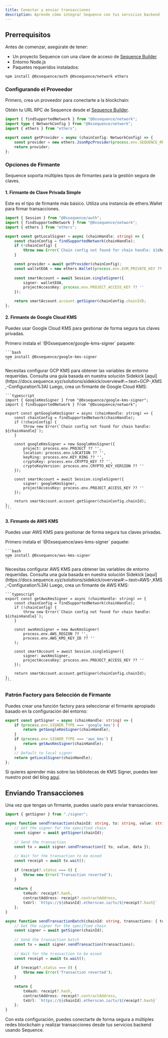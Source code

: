 ```yaml
---
title: Conectar y enviar transacciones
description: Aprende cómo integrar Sequence con tus servicios backend
---
```


## Prerrequisitos

Antes de comenzar, asegúrate de tener:

* Un proyecto Sequence con una clave de acceso de [Sequence Builder](https://sequence.build)
* Entorno Node.js
* Paquetes requeridos instalados:

```bash
npm install @0xsequence/auth @0xsequence/network ethers
```

### Configurando el Proveedor

Primero, crea un proveedor para conectarte a la blockchain:

Obtén tu URL RPC de Sequence desde el [Sequence Builder](https://sequence.build).

```typescript
import { findSupportedNetwork } from "@0xsequence/network";
import type { NetworkConfig } from "@0xsequence/network";
import { ethers } from "ethers";

export const getProvider = async (chainConfig: NetworkConfig) => {
    const provider = new ethers.JsonRpcProvider(process.env.SEQUENCE_RPC_URL, chainConfig.chainId);
    return provider;
};
```

### Opciones de Firmante

Sequence soporta múltiples tipos de firmantes para la gestión segura de claves.

#### 1. Firmante de Clave Privada Simple

Este es el tipo de firmante más básico. Utiliza una instancia de ethers.Wallet para firmar transacciones.

```typescript
import { Session } from "@0xsequence/auth";
import { findSupportedNetwork } from "@0xsequence/network";
import { ethers } from "ethers";

export const getLocalSigner = async (chainHandle: string) => {
    const chainConfig = findSupportedNetwork(chainHandle);
    if (!chainConfig) {
        throw new Error(`Chain config not found for chain handle: ${chainHandle}`);
    }

    const provider = await getProvider(chainConfig);
    const walletEOA = new ethers.Wallet(process.env.EVM_PRIVATE_KEY ?? '', provider);
    
    const smartAccount = await Session.singleSigner({
        signer: walletEOA,
        projectAccessKey: process.env.PROJECT_ACCESS_KEY ?? ''
    });

    return smartAccount.account.getSigner(chainConfig.chainId);
};
```

#### 2. Firmante de Google Cloud KMS

Puedes usar Google Cloud KMS para gestionar de forma segura tus claves privadas.

<Steps>
  <Step>
    Primero instala el `@0xsequence/google-kms-signer` paquete:

    ```bash
    npm install @0xsequence/google-kms-signer
    ```
  </Step>

  <Step>
    Necesitas configurar GCP KMS para obtener las variables de entorno requeridas.
    Consulta una guía basada en nuestra solución Sidekick [aquí](https://docs.sequence.xyz/solutions/sidekick/overview#:~:text=GCP-,KMS,-Configuration%3A)
  </Step>

  <Step>
    Luego, crea un firmante de Google Cloud KMS:

    ```typescript
    import { GoogleKmsSigner } from "@0xsequence/google-kms-signer";
    import { findSupportedNetwork } from "@0xsequence/network";

    export const getGoogleKmsSigner = async (chainHandle: string) => {
        const chainConfig = findSupportedNetwork(chainHandle);
        if (!chainConfig) {
            throw new Error(`Chain config not found for chain handle: ${chainHandle}`);
        }

        const googleKmsSigner = new GoogleKmsSigner({
            project: process.env.PROJECT ?? '',
            location: process.env.LOCATION ?? '',
            keyRing: process.env.KEY_RING ?? '',
            cryptoKey: process.env.CRYPTO_KEY ?? '',
            cryptoKeyVersion: process.env.CRYPTO_KEY_VERSION ?? ''
        });

        const smartAccount = await Session.singleSigner({
            signer: googleKmsSigner,
            projectAccessKey: process.env.PROJECT_ACCESS_KEY ?? ''
        });

        return smartAccount.account.getSigner(chainConfig.chainId);
    };
    ```
  </Step>
</Steps>

#### 3. Firmante de AWS KMS

Puedes usar AWS KMS para gestionar de forma segura tus claves privadas.

<Steps>
  <Step>
    Primero instala el `@0xsequence/aws-kms-signer` paquete:

    ```bash
    npm install @0xsequence/aws-kms-signer
    ```
  </Step>

  <Step>
    Necesitas configurar AWS KMS para obtener las variables de entorno requeridas.
    Consulta una guía basada en nuestra solución Sidekick [aquí](https://docs.sequence.xyz/solutions/sidekick/overview#:~:text=AWS-,KMS,-Configuration%3A)
  </Step>

  <Step>
    Luego, crea un firmante de AWS KMS:

    ```typescript
    export const getAwsKmsSigner = async (chainHandle: string) => {
        const chainConfig = findSupportedNetwork(chainHandle);
        if (!chainConfig) {
            throw new Error(`Chain config not found for chain handle: ${chainHandle}`);
        }

        const awsKmsSigner = new AwsKmsSigner(
            process.env.AWS_REGION ?? '',
            process.env.AWS_KMS_KEY_ID ?? ''
        );

        const smartAccount = await Session.singleSigner({
            signer: awsKmsSigner,
            projectAccessKey: process.env.PROJECT_ACCESS_KEY ?? ''
        });

        return smartAccount.account.getSigner(chainConfig.chainId);
    };
    ```
  </Step>
</Steps>

### Patrón Factory para Selección de Firmante

Puedes crear una función factory para seleccionar el firmante apropiado basado en la configuración del entorno:

```typescript
export const getSigner = async (chainHandle: string) => {
    if (process.env.SIGNER_TYPE === 'google_kms') { 
        return getGoogleKmsSigner(chainHandle);
    } 
    if (process.env.SIGNER_TYPE === 'aws_kms') {
        return getAwsKmsSigner(chainHandle);
    }
    // Default to local signer
    return getLocalSigner(chainHandle);
};
```

Si quieres aprender más sobre las bibliotecas de KMS Signer, puedes leer nuestro post del blog [aquí](https://labs.sequence.xyz/secure-backend-wallets-cloud-kms/).

## Enviando Transacciones

Una vez que tengas un firmante, puedes usarlo para enviar transacciones.

```typescript
import { getSigner } from "./signer";

async function sendTransaction(chainId: string, to: string, value: string, data: string) {
    // Get the signer for the specified chain
    const signer = await getSigner(chainId);
    
    // Send the transaction
    const tx = await signer.sendTransaction({ to, value, data });
    
    // Wait for the transaction to be mined
    const receipt = await tx.wait();
    
    if (receipt?.status === 0) {
        throw new Error('Transaction reverted');
    }
    
    return {
        txHash: receipt?.hash,
        contractAddress: receipt?.contractAddress,
        txUrl: `https://${chainId}.etherscan.io/tx/${receipt?.hash}`
    };
}

async function sendTransactionBatch(chainId: string, transactions: { to: string, value: string, data: string }[]) {
    // Get the signer for the specified chain
    const signer = await getSigner(chainId);
    
    // Send the transaction batch
    const tx = await signer.sendTransaction(transactions);
    
    // Wait for the transaction to be mined
    const receipt = await tx.wait();
    
    if (receipt?.status === 0) {
        throw new Error('Transaction reverted');
    }
    
    return {
        txHash: receipt?.hash,
        contractAddress: receipt?.contractAddress,
        txUrl: `https://${chainId}.etherscan.io/tx/${receipt?.hash}`
    };
}
```

Con esta configuración, puedes conectarte de forma segura a múltiples redes blockchain y realizar transacciones desde tus servicios backend usando Sequence.
